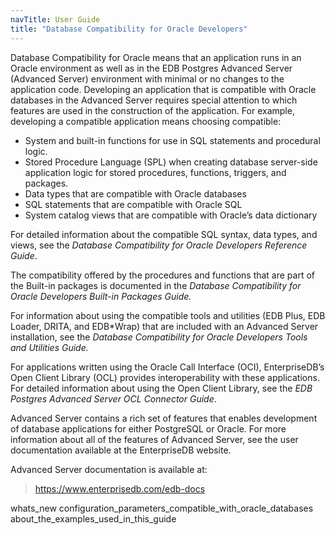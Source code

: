 ```yaml
---
navTitle: User Guide
title: "Database Compatibility for Oracle Developers"
---
```


Database Compatibility for Oracle means that an application runs in an Oracle environment as well as in the EDB Postgres Advanced Server (Advanced Server) environment with minimal or no changes to the application code. Developing an application that is compatible with Oracle databases in the Advanced Server requires special attention to which features are used in the construction of the application. For example, developing a compatible application means choosing compatible:

  - System and built-in functions for use in SQL statements and procedural logic.
  - Stored Procedure Language (SPL) when creating database server-side application logic for stored procedures, functions, triggers, and packages.
  - Data types that are compatible with Oracle databases
  - SQL statements that are compatible with Oracle SQL
  - System catalog views that are compatible with Oracle’s data dictionary

For detailed information about the compatible SQL syntax, data types, and views, see the *Database Compatibility for Oracle Developers Reference Guide*.

The compatibility offered by the procedures and functions that are part of the Built-in packages is documented in the *Database Compatibility for Oracle Developers Built-in Packages Guide.*

For information about using the compatible tools and utilities (EDB Plus, EDB Loader, DRITA, and EDB*Wrap) that are included with an Advanced Server installation, see the *Database Compatibility for Oracle Developers Tools and Utilities Guide.*

For applications written using the Oracle Call Interface (OCI), EnterpriseDB’s Open Client Library (OCL) provides interoperability with these applications. For detailed information about using the Open Client Library, see the *EDB Postgres Advanced Server OCL Connector Guide*.

Advanced Server contains a rich set of features that enables development of database applications for either PostgreSQL or Oracle. For more information about all of the features of Advanced Server, see the user documentation available at the EnterpriseDB website.

Advanced Server documentation is available at:

> <https://www.enterprisedb.com/edb-docs>

<div class="toctree" data-maxdepth="3">

whats_new configuration_parameters_compatible_with_oracle_databases about_the_examples_used_in_this_guide

</div>